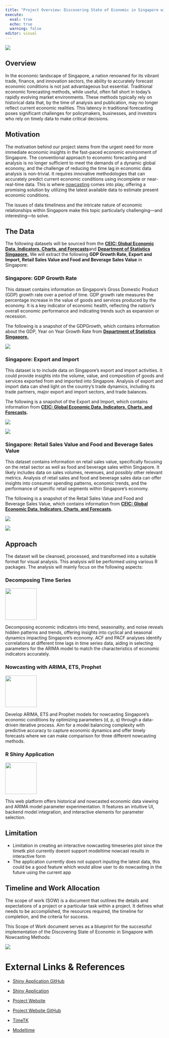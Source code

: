 ```yaml
---
title: "Project Overview: Discovering State of Economic in Singapore with Nowcasting Methods"
execute: 
  eval: true
  echo: true
  warning: false
editor: visual
---
```


![](images/Now%20Casting.png)

## Overview

In the economic landscape of Singapore, a nation renowned for its vibrant trade, finance, and innovation sectors, the ability to accurately forecast economic conditions is not just advantageous but essential. Traditional economic forecasting methods, while useful, often fall short in today's rapidly evolving market environments. These methods typically rely on historical data that, by the time of analysis and publication, may no longer reflect current economic realities. This latency in traditional forecasting poses significant challenges for policymakers, businesses, and investors who rely on timely data to make critical decisions.

## Motivation

The motivation behind our project stems from the urgent need for more immediate economic insights in the fast-paced economic environment of Singapore. The conventional approach to economic forecasting and analysis is no longer sufficient to meet the demands of a dynamic global economy, and the challenge of reducing the time lag in economic data analysis is non-trivial. It requires innovative methodologies that can accurately predict current economic conditions using incomplete or near-real-time data. This is where [nowcasting](https://en.wikipedia.org/wiki/Nowcasting_(economics)) comes into play, offering a promising solution by utilizing the latest available data to estimate present economic conditions. 

The issues of data timeliness and the intricate nature of economic relationships within Singapore make this topic particularly challenging—and interesting—to solve.

## The Data 

The following datasets will be sourced from the [**CEIC: Global Economic Data, Indicators, Charts, and Forecasts**](https://insights-ceicdata-com.libproxy.smu.edu.sg/Name-your-insight/myseries)and [**Department of Statistics Singapore.**](https://tablebuilder.singstat.gov.sg/table/TS/M015631) We will extract the following **GDP Growth Rate, Export and Import, Retail Sales Value and Food and Beverage Sales Value** in Singapore: 

### Singapore: GDP Growth Rate

This dataset contains information on Singapore's Gross Domestic Product (GDP) growth rate over a period of time. GDP growth rate measures the percentage increase in the value of goods and services produced by the economy. It is a key indicator of economic health, reflecting the nation's overall economic performance and indicating trends such as expansion or recession.

The following is a snapshot of the GDPGrowth, which contains information about the GDP, Year on Year Growth Rate from [**Department of Statistics Singapore.**](https://tablebuilder.singstat.gov.sg/table/TS/M015631)

![](images/Screenshot%202024-03-31%20154525.png)

### Singapore: Export and Import 

This dataset is to include data on Singapore's export and import activities. It could provide insights into the volume, value, and composition of goods and services exported from and imported into Singapore. Analysis of export and import data can shed light on the country's trade dynamics, including its trade partners, major export and import sectors, and trade balances.

The following is a snapshot of the Export and Import, which contains information from [**CEIC: Global Economic Data, Indicators, Charts, and Forecasts**](https://insights-ceicdata-com.libproxy.smu.edu.sg/Name-your-insight/myseries)**.**

![](images/Screenshot%202024-03-31%20154454.png)

![](images/Screenshot%202024-03-31%20154507.png)

### Singapore: Retail Sales Value and Food and Beverage Sales Value

This dataset contains information on retail sales value, specifically focusing on the retail sector as well as food and beverage sales within Singapore. It likely includes data on sales volumes, revenues, and possibly other relevant metrics. Analysis of retail sales and food and beverage sales data can offer insights into consumer spending patterns, economic trends, and the performance of specific retail segments within Singapore's economy.

The following is a snapshot of the Retail Sales Value and Food and Beverage Sales Value, which contains information from [**CEIC: Global Economic Data, Indicators, Charts, and Forecasts**](https://insights-ceicdata-com.libproxy.smu.edu.sg/Name-your-insight/myseries)**.**

![](images/Screenshot%202024-03-31%20154431.png)

![](images/Screenshot%202024-03-31%20154411-01.png)

## Approach

The dataset will be cleansed, processed, and transformed into a suitable format for visual analysis. This analysis will be performed using various R packages. The analysis will mainly focus on the following aspects:

### Decomposing Time Series

![](images/timetk.png){width="100"}

Decomposing economic indicators into trend, seasonality, and noise reveals hidden patterns and trends, offering insights into cyclical and seasonal dynamics impacting Singapore's economy. ACF and PACF analyses identify correlations at different time lags in time series data, aiding in selecting parameters for the ARIMA model to match the characteristics of economic indicators accurately.

### Nowcasting with ARIMA, ETS, Prophet

![](images/modeltime.png){width="100"}

Develop ARIMA, ETS and Prophet models for nowcasting Singapore's economic conditions by optimizing parameters (d, p, q) through a data-driven iterative process. Aim for a model balancing complexity with predictive accuracy to capture economic dynamics and offer timely forecasts where we can make comparison for three different nowcasting methods.

### R Shiny Application

![](images/rshiny.png){width="100"}

This web platform offers historical and nowcasted economic data viewing and ARIMA model parameter experimentation. It features an intuitive UI, backend model integration, and interactive elements for parameter selection.

## Limitation

-   Limitation in creating an interactive nowcasting timeseries plot since the timetk plot currently doesnt support modeltime nowcast results in interactive form
-   The application currently does not support inputing the latest data, this could be a good feature which would allow user to do nowcasting in the future using the current app

## Timeline and Work Allocation

The scope of work (SOW) is a document that outlines the details and expectations of a project or a particular task within a project. It defines what needs to be accomplished, the resources required, the timeline for completion, and the criteria for success.

This Scope of Work document serves as a blueprint for the successful implementation of the Discovering State of Economic in Singapore with Nowcasting Methods:

![](images/Screenshot%202024-02-11%20211611.png)

# External Links & References

-   [Shiny Application GitHub](https://github.com/michaelberlian/ISSS608-Shiny)

-   [Shiny Application](https://michael-berlian.shinyapps.io/Project/)

-   [Project Website](https://nowcasting-economic-sg.netlify.app/)

-   [Project Website GitHub](https://github.com/AlexeiJason/ISSS608-Project)

-   [TimeTK](https://business-science.github.io/timetk/)

-   [Modeltime](https://business-science.github.io/modeltime/)
